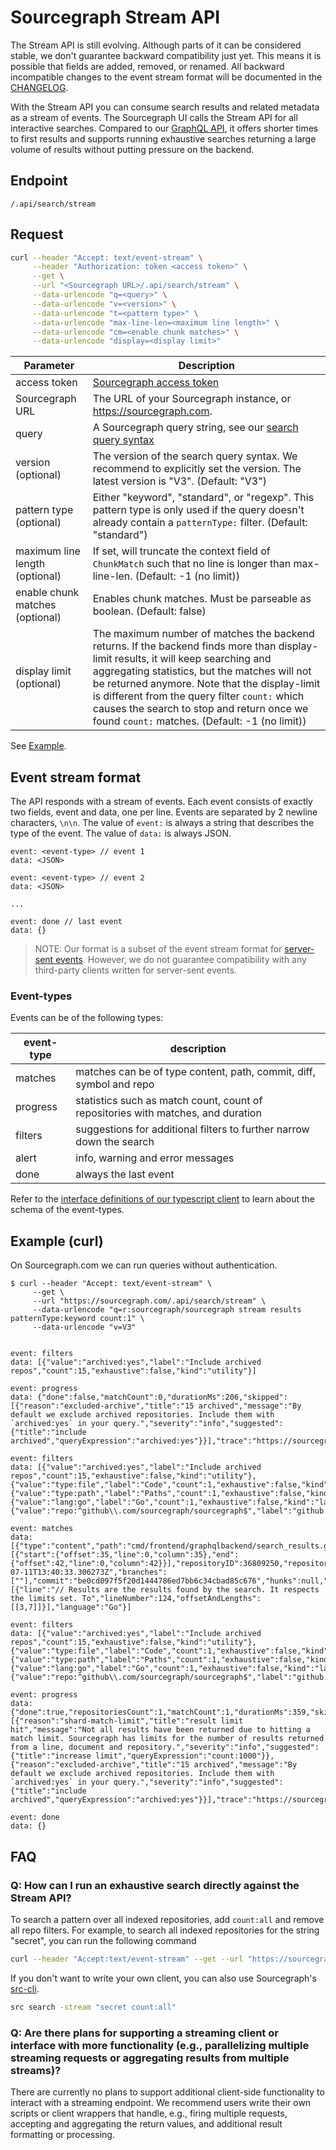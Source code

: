 # Sourcegraph Stream API

<Callout type="note">The Stream API is still evolving. Although parts of it can be considered stable, we don't guarantee backward compatibility just yet. This means it is possible that fields are added, removed, or renamed. All backward incompatible changes to the event stream format will be documented in the [CHANGELOG](https://sourcegraph.com/github.com/sourcegraph/sourcegraph/-/blob/CHANGELOG).</Callout>

With the Stream API you can consume search results and related metadata as
a stream of events. The Sourcegraph UI calls the Stream API for all interactive searches.
Compared to our [GraphQL API](/api/graphql/), it offers shorter times to first results and
supports running exhaustive searches returning a large volume of results without
putting pressure on the backend.

## Endpoint
`/.api/search/stream`

## Request

```bash
curl --header "Accept: text/event-stream" \
     --header "Authorization: token <access token>" \
     --get \
     --url "<Sourcegraph URL>/.api/search/stream" \
     --data-urlencode "q=<query>" \
     --data-urlencode "v=<version>" \
     --data-urlencode "t=<pattern type>" \
     --data-urlencode "max-line-len=<maximum line length>" \
     --data-urlencode "cm=<enable chunk matches>" \
     --data-urlencode "display=<display limit>"
```

| Parameter                       | Description                                                                                                                                                                                                                                                                                                                                                                           |
|---------------------------------|---------------------------------------------------------------------------------------------------------------------------------------------------------------------------------------------------------------------------------------------------------------------------------------------------------------------------------------------------------------------------------------|
| access token                    | [Sourcegraph access token](/cli/how-tos/creating_an_access_token)                                                                                                                                                                                                                                                                                                                     |
| Sourcegraph URL                 | The URL of your Sourcegraph instance, or https://sourcegraph.com.                                                                                                                                                                                                                                                                                                                     |
| query                           | A Sourcegraph query string, see our [search query syntax](/code-search/queries)                                                                                                                                                                                                                                                                                                       |
| version (optional)              | The version of the search query syntax. We recommend to explicitly set the version. The latest version is "V3". (Default: "V3")                                                                                                                                                                                                                                                       |
| pattern type (optional)         | Either "keyword", "standard", or "regexp". This pattern type is only used if the query doesn't already contain a `patternType:` filter. (Default: "standard")                                                                                                                                                                                                                         |
| maximum line length (optional)  | If set, will truncate the context field of `ChunkMatch` such that no line is longer than max-line-len. (Default: -1 (no limit))                                                                                                                                                                                                                                                       |
| enable chunk matches (optional) | Enables chunk matches. Must be parseable as boolean. (Default: false)                                                                                                                                                                                                                                                                                                                 |
| display limit (optional)        | The maximum number of matches the backend returns. If the backend finds more than display-limit results, it will keep searching and aggregating statistics, but the matches will not be returned anymore. Note that the display-limit is different from the query filter `count:` which causes the search to stop and return once we found `count:` matches. (Default: -1 (no limit)) |

See [Example](#example-curl).

## Event stream format

The API responds with a stream of events. Each event consists of exactly two
fields, event and data, one per line. Events are separated by 2 newline
characters, `\n\n`. The value of `event:` is always a string that describes the
type of the event. The value of `data:` is always JSON.

```text
event: <event-type> // event 1
data: <JSON>

event: <event-type> // event 2
data: <JSON>

...

event: done // last event
data: {}
```

> NOTE:
> Our format is a subset of the event stream format for [server-sent
> events](https://developer.mozilla.org/en-US/docs/Web/API/Server-sent_events/Using_server-sent_events#event_stream_format). However, we do not guarantee compatibility with any third-party clients written for server-sent events.

### Event-types

Events can be of the following types:

| event-type |                                   description                                    |
| ---------- | -------------------------------------------------------------------------------- |
| matches    | matches can be of type content, path, commit, diff, symbol and repo              |
| progress   | statistics such as match count, count of repositories with matches, and duration |
| filters    | suggestions for additional filters to further narrow down the search             |
| alert      | info, warning and error messages                                                 |
| done       | always the last event                                                            |

Refer to the [interface definitions of our typescript client](https://sourcegraph.com/github.com/sourcegraph/sourcegraph/-/blob/client/shared/src/search/stream.ts?L12) to learn about the schema of the event-types.

## Example (curl)

On Sourcegraph.com we can run queries without authentication.

```shellsession
$ curl --header "Accept: text/event-stream" \
     --get \
     --url "https://sourcegraph.com/.api/search/stream" \
     --data-urlencode "q=r:sourcegraph/sourcegraph stream results patternType:keyword count:1" \
     --data-urlencode "v=V3"


event: filters
data: [{"value":"archived:yes","label":"Include archived repos","count":15,"exhaustive":false,"kind":"utility"}]

event: progress
data: {"done":false,"matchCount":0,"durationMs":206,"skipped":[{"reason":"excluded-archive","title":"15 archived","message":"By default we exclude archived repositories. Include them with `archived:yes` in your query.","severity":"info","suggested":{"title":"include archived","queryExpression":"archived:yes"}}],"trace":"https://sourcegraph.com/-/debug/jaeger/trace/b1be66f71a79e0dbeda6bb200dae8326"}

event: filters
data: [{"value":"archived:yes","label":"Include archived repos","count":15,"exhaustive":false,"kind":"utility"},{"value":"type:file","label":"Code","count":1,"exhaustive":false,"kind":"type"},{"value":"type:path","label":"Paths","count":1,"exhaustive":false,"kind":"type"},{"value":"lang:go","label":"Go","count":1,"exhaustive":false,"kind":"lang"},{"value":"repo:^github\\.com/sourcegraph/sourcegraph$","label":"github.com/sourcegraph/sourcegraph","count":1,"exhaustive":false,"kind":"repo"}]

event: matches
data: [{"type":"content","path":"cmd/frontend/graphqlbackend/search_results.go","pathMatches":[{"start":{"offset":35,"line":0,"column":35},"end":{"offset":42,"line":0,"column":42}}],"repositoryID":36809250,"repository":"github.com/sourcegraph/sourcegraph","repoStars":9918,"repoLastFetched":"2024-07-11T13:40:33.306273Z","branches":[""],"commit":"be0cd097f5f20d1444786ed7bb6c34cbad85c676","hunks":null,"lineMatches":[{"line":"// Results are the results found by the search. It respects the limits set. To","lineNumber":124,"offsetAndLengths":[[3,7]]}],"language":"Go"}]

event: filters
data: [{"value":"archived:yes","label":"Include archived repos","count":15,"exhaustive":false,"kind":"utility"},{"value":"type:file","label":"Code","count":1,"exhaustive":false,"kind":"type"},{"value":"type:path","label":"Paths","count":1,"exhaustive":false,"kind":"type"},{"value":"lang:go","label":"Go","count":1,"exhaustive":false,"kind":"lang"},{"value":"repo:^github\\.com/sourcegraph/sourcegraph$","label":"github.com/sourcegraph/sourcegraph","count":1,"exhaustive":false,"kind":"repo"}]

event: progress
data: {"done":true,"repositoriesCount":1,"matchCount":1,"durationMs":359,"skipped":[{"reason":"shard-match-limit","title":"result limit hit","message":"Not all results have been returned due to hitting a match limit. Sourcegraph has limits for the number of results returned from a line, document and repository.","severity":"info","suggested":{"title":"increase limit","queryExpression":"count:1000"}},{"reason":"excluded-archive","title":"15 archived","message":"By default we exclude archived repositories. Include them with `archived:yes` in your query.","severity":"info","suggested":{"title":"include archived","queryExpression":"archived:yes"}}],"trace":"https://sourcegraph.com/-/debug/jaeger/trace/b1be66f71a79e0dbeda6bb200dae8326"}

event: done
data: {}
```

## FAQ

### Q: How can I run an exhaustive search directly against the Stream API?

To search a pattern over all indexed repositories, add `count:all` and remove all repo filters. For example, to search all indexed repositories for the string "secret", you can run the following command

```bash
curl --header "Accept:text/event-stream" --get --url "https://sourcegraph.com/.api/search/stream" --data-urlencode "q=secret count:all"
```

If you don't want to write your own client, you can also use Sourcegraph's [src-cli](https://sourcegraph.com/github.com/sourcegraph/src-cli).

```bash
src search -stream "secret count:all"
```

### Q: Are there plans for supporting a streaming client or interface with more functionality (e.g., parallelizing multiple streaming requests or aggregating results from multiple streams)?

There are currently no plans to support additional client-side functionality to interact with a streaming endpoint. We recommend users write their own scripts or client wrappers that handle, e.g., firing multiple requests, accepting and aggregating the return values, and additional result formatting or processing.
